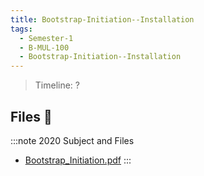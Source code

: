 ```yaml
---
title: Bootstrap-Initiation--Installation
tags:
  - Semester-1
  - B-MUL-100
  - Bootstrap-Initiation--Installation
---
```

> Timeline: ?


## Files 📂

:::note 2020 Subject and Files
- [Bootstrap_Initiation.pdf](https://github.com/Studio-17/Epitech-Subjects/raw/main/Semester-1/B-MUL-100/Bootstrap-Initiation--Installation/Bootstrap_Initiation.pdf)
:::

